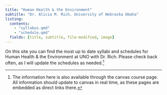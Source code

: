 ```yaml
---
title: "Human Health & the Environment"
subtitle: "Dr. Alicia M. Rich, University of Nebraska Omaha"
listing: 
  contents:
    - "syllabus.qmd"
    - "schedule.qmd"
  fields: [title, subtitle, file-modified, image]
---
```


On this site you can find the most up to date syllabi and schedules for Human Health & the Environment at UNO with Dr. Rich. Please check back often, as I will update the schedules as needed.[^1]


[^1]: The information here is also available through the canvas course page. All information should update to canvas in real time, as these pages are embedded as direct links there.